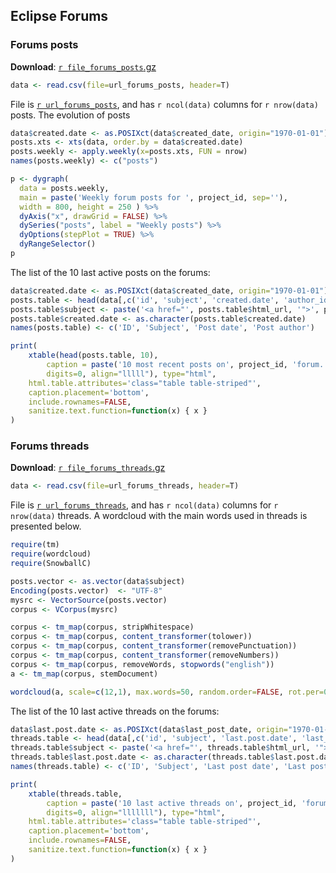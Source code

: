 
## <a name="forums"></a> Eclipse Forums

### <a name="forums_posts"></a> Forums posts

**Download**: [`r file_forums_posts`.gz](`r url_forums_posts`.gz)

```r
data <- read.csv(file=url_forums_posts, header=T)
```

File is [``r url_forums_posts``](../../`r url_forums_posts`), and has ``r ncol(data)`` columns for ``r nrow(data)`` posts. The evolution of posts

```r
data$created.date <- as.POSIXct(data$created_date, origin="1970-01-01")
posts.xts <- xts(data, order.by = data$created.date)
posts.weekly <- apply.weekly(x=posts.xts, FUN = nrow)
names(posts.weekly) <- c("posts")

p <- dygraph(
  data = posts.weekly,
  main = paste('Weekly forum posts for ', project_id, sep=''),
  width = 800, height = 250 ) %>%
  dyAxis("x", drawGrid = FALSE) %>%
  dySeries("posts", label = "Weekly posts") %>%
  dyOptions(stepPlot = TRUE) %>%
  dyRangeSelector()
p
```

The list of the 10 last active posts on the forums:

```r
data$created.date <- as.POSIXct(data$created_date, origin="1970-01-01")
posts.table <- head(data[,c('id', 'subject', 'created.date', 'author_id')], 10)
posts.table$subject <- paste('<a href="', posts.table$html_url, '">', posts.table$subject, '</a>', sep='')
posts.table$created.date <- as.character(posts.table$created.date)
names(posts.table) <- c('ID', 'Subject', 'Post date', 'Post author')

print(
    xtable(head(posts.table, 10),
        caption = paste('10 most recent posts on', project_id, 'forum.', sep=" "),
        digits=0, align="lllll"), type="html",
    html.table.attributes='class="table table-striped"',
    caption.placement='bottom',
    include.rownames=FALSE,
    sanitize.text.function=function(x) { x }
)
```

### <a name="forums_threads"></a> Forums threads

**Download**: [`r file_forums_threads`.gz](`r url_forums_threads`.gz)

```r
data <- read.csv(file=url_forums_threads, header=T)
```

File is [``r url_forums_threads``](../../`r url_forums_threads`), and has ``r ncol(data)`` columns for ``r nrow(data)`` threads. A wordcloud with the main words used in threads is presented below.

```r
require(tm)
require(wordcloud)
require(SnowballC)

posts.vector <- as.vector(data$subject)
Encoding(posts.vector)  <- "UTF-8"
mysrc <- VectorSource(posts.vector)
corpus <- VCorpus(mysrc)

corpus <- tm_map(corpus, stripWhitespace)
corpus <- tm_map(corpus, content_transformer(tolower))
corpus <- tm_map(corpus, content_transformer(removePunctuation))
corpus <- tm_map(corpus, content_transformer(removeNumbers))
corpus <- tm_map(corpus, removeWords, stopwords("english"))
a <- tm_map(corpus, stemDocument)

wordcloud(a, scale=c(12,1), max.words=50, random.order=FALSE, rot.per=0.15, use.r.layout=FALSE, colors=brewer.pal(8, "Dark2"))
```

The list of the 10 last active threads on the forums:

```r
data$last.post.date <- as.POSIXct(data$last_post_date, origin="1970-01-01")
threads.table <- head(data[,c('id', 'subject', 'last.post.date', 'last_post_id', 'replies', 'views')], 10)
threads.table$subject <- paste('<a href="', threads.table$html_url, '">', threads.table$subject, '</a>', sep='')
threads.table$last.post.date <- as.character(threads.table$last.post.date)
names(threads.table) <- c('ID', 'Subject', 'Last post date', 'Last post author', 'Replies', 'Views')

print(
    xtable(threads.table,
        caption = paste('10 last active threads on', project_id, 'forum.', sep=" "),
        digits=0, align="lllllll"), type="html",
    html.table.attributes='class="table table-striped"',
    caption.placement='bottom',
    include.rownames=FALSE,
    sanitize.text.function=function(x) { x }
)
```

